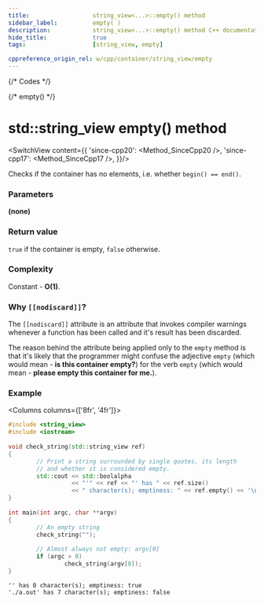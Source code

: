```yaml
---
title:					string_view<...>::empty() method
sidebar_label:			empty( )
description:			string_view<...>::empty() method C++ documentation
hide_title:				true
tags:					[string_view, empty]

cppreference_origin_rel: w/cpp/container/string_view/empty
---
```



{/* Codes */}

{/* empty() */}

# std::string_view empty() method

<SwitchView content={{
	'since-cpp20': <Method_SinceCpp20 />,
	'since-cpp17': <Method_SinceCpp17 />,
}}/>

Checks if the container has no elements, i.e. whether `begin() == end()`.

### Parameters

**(none)**

### Return value

`true` if the container is empty, `false` otherwise.

### Complexity

Constant - **O(1)**.

### Why `[[nodiscard]]`?

The `[[nodiscard]]` attribute is an attribute that invokes compiler warnings whenever
a function has been called and it's result has been discarded.

The reason behind the attribute being applied only to the `empty` method is that
it's likely that the programmer might confuse the adjective `empty` (which would mean - **is this container empty?**)
for the verb `empty` (which would mean - **please empty this container for me.**).

### Example

<Columns columns={['8fr', '4fr']}>
<div>

```cpp title='Main.cpp' showLineNumbers
#include <string_view>
#include <iostream>
 
void check_string(std::string_view ref)
{
        // Print a string surrounded by single quotes, its length
        // and whether it is considered empty.
        std::cout << std::boolalpha
                  << "'" << ref << "' has " << ref.size()
                  << " character(s); emptiness: " << ref.empty() << '\n';
}
 
int main(int argc, char **argv)
{
        // An empty string
        check_string("");
 
        // Almost always not empty: argv[0]
        if (argc > 0)
                check_string(argv[0]);
}
```

</div>
<div>

```plaintext title="Possible output"
'' has 0 character(s); emptiness: true
'./a.out' has 7 character(s); emptiness: false
```

</div>
</Columns>
